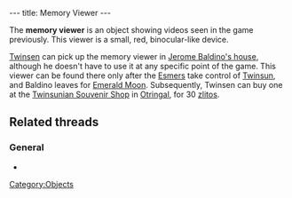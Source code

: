 ---
title: Memory Viewer
---

{{twinsunica import}}{{Infobox Item
 |image=Viewer.gif
 |type=reward
 |critical=no
 |magical=no
 |unique=yes
 |lba1=
 |lba2=yes
 |upgrades=no
 |rowposition=5
 |columnposition=4
 |effect=unique
 |effectamount=
 |purpose=
 |combattype=none
 |powerlevel=none
 |rate=none
 |range=none
 |damage=none
}}

The '''memory viewer''' is an object showing videos seen in the game previously. This viewer is a small, red, binocular-like device.

[[Twinsen]] can pick up the memory viewer in [[Jerome Baldino's residence (Port-Ludo)|Jerome Baldino's house]], although he doesn't have to use it at any specific point of the game. This viewer can be found there only after the [[Esmers]] take control of [[Twinsun]], and Baldino leaves for [[Emerald Moon]]. Subsequently, Twinsen can buy one at the [[Twinsunian Souvenir Shop]] in [[Otringal]], for 30 [[zlitos]].

==Related threads==
===General===
* {{thread|id=3820|title=I finished LBA2 yesterday}}

[[Category:Objects]]